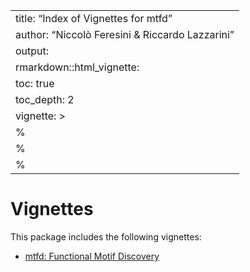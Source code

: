 \documentclass{article}
---
title: "Index of Vignettes for mtfd"
author: "Niccolò Feresini & Riccardo Lazzarini"
output: 
  rmarkdown::html_vignette:
    toc: true
    toc_depth: 2
vignette: >
  %\VignetteEncoding{UTF-8}
  %\VignetteIndexEntry{Index of Vignettes for mtfd}
  %\VignetteEngine{knitr::rmarkdown}
---

# Vignettes

This package includes the following vignettes:

- [mtfd: Functional Motif Discovery](mtfd_vignette.Rmd)